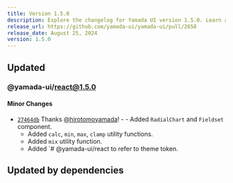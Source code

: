 ```yaml
---
title: Version 1.5.0
description: Explore the changelog for Yamada UI version 1.5.0. Learn about the latest features, bug fixes, and improvements.
release_url: https://github.com/yamada-ui/yamada-ui/pull/2658
release_date: August 25, 2024
version: 1.5.0
---
```


## Updated

### @yamada-ui/react@1.5.0

#### Minor Changes

- [`27464db`](https://github.com/yamada-ui/yamada-ui/commit/27464db9426b34561ef3658e606e99ee66208377) Thanks [@hirotomoyamada](https://github.com/hirotomoyamada)! - - Added `RadialChart` and `Fieldset` component.
  - Added `calc`, `min`, `max`, `clamp` utility functions.
  - Added `mix` utility function.
  - Added \`# @yamada-ui/react to refer to theme token.

## Updated by dependencies
